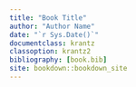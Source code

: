 ```yaml
---
title: "Book Title"
author: "Author Name"
date: "`r Sys.Date()`"
documentclass: krantz
classoption: krantz2
bibliography: [book.bib]
site: bookdown::bookdown_site
---
```

